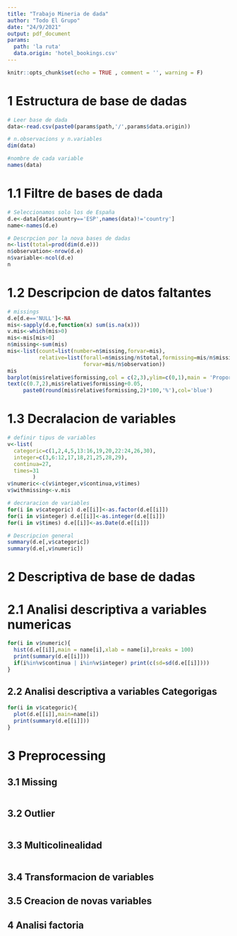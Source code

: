 ---
title: "Trabajo Mineria de dada"
author: "Todo El Grupo"
date: "24/9/2021"
output: pdf_document
params:
  path: 'la ruta'
  data.origin: 'hotel_bookings.csv'
---

```{r setup, include=FALSE}
knitr::opts_chunk$set(echo = TRUE , comment = '', warning = F)
```

# 1 Estructura de base de dadas

```{r Data Read}
# Leer base de dada
data<-read.csv(paste0(params$path,'/',params$data.origin))

# n.observacions y n.variables
dim(data)

#nombre de cada variable
names(data)
```

# 1.1 Filtre de bases de dada

```{r Data Selection}
# Seleccionamos solo los de España
d.e<-data[data$country=='ESP',names(data)!='country']
name<-names(d.e)

# Descrpcion por la nova bases de dadas
n<-list(total=prod(dim(d.e)))
n$observation<-nrow(d.e)
n$variable<-ncol(d.e)
n
```

# 1.2 Descripcion de datos faltantes

```{r missing description}
# missings
d.e[d.e=='NULL']<-NA
mis<-sapply(d.e,function(x) sum(is.na(x)))
v.mis<-which(mis>0)
mis<-mis[mis>0]
n$missing<-sum(mis)
mis<-list(count=list(number=n$missing,forvar=mis),
          relative=list(forall=n$missing/n$total,formissing=mis/n$missing,
                        forvar=mis/n$observation))
mis
barplot(mis$relative$formissing,col = c(2,3),ylim=c(0,1),main = 'Proporción de missing')
text(c(0.7,2),mis$relative$formissing+0.05,
     paste0(round(mis$relative$formissing,2)*100,'%'),col='blue')
```

# 1.3 Decralacion de variables

```{r Data Decralation}
# definir tipus de variables
v<-list(
  categoric=c(1,2,4,5,13:16,19,20,22:24,26,30),
  integer=c(3,6:12,17,18,21,25,28,29),
  continua=27,
  times=31
        )
v$numeric<-c(v$integer,v$continua,v$times)
v$withmissing<-v.mis

# decraracion de variables
for(i in v$categoric) d.e[[i]]<-as.factor(d.e[[i]])
for(i in v$integer) d.e[[i]]<-as.integer(d.e[[i]])
for(i in v$times) d.e[[i]]<-as.Date(d.e[[i]])

# Descripcion general
summary(d.e[,v$categoric])
summary(d.e[,v$numeric])
```

# 2 Descriptiva de base de dadas

# 2.1 Analisi descriptiva a variables numericas

```{r}
for(i in v$numeric){
  hist(d.e[[i]],main = name[i],xlab = name[i],breaks = 100)
  print(summary(d.e[[i]]))
  if(i%in%v$continua | i%in%v$integer) print(c(sd=sd(d.e[[i]])))
}
```

## 2.2 Analisi descriptiva a variables Categorigas

```{r}
for(i in v$categoric){
  plot(d.e[[i]],main=name[i])
  print(summary(d.e[[i]]))
}
```

# 3 Preprocessing

## 3.1 Missing

```{r}

```

## 3.2 Outlier

```{r}

```

## 3.3 Multicolinealidad

```{r}

```

## 3.4 Transformacion de variables

## 3.5 Creacion de novas variables

## 4 Analisi factoria


















